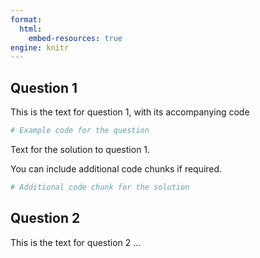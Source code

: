 ```yaml
---
format:
  html:
    embed-resources: true
engine: knitr
---
```


## Question 1

This is the text for question 1, with its accompanying code 

```r
# Example code for the question
```

::: {.content-visible when-profile="r-solutions"}
Text for the solution to question 1.

You can include additional code chunks if required.

```r
# Additional code chunk for the solution
```
:::

## Question 2

This is the text for question 2 ...
